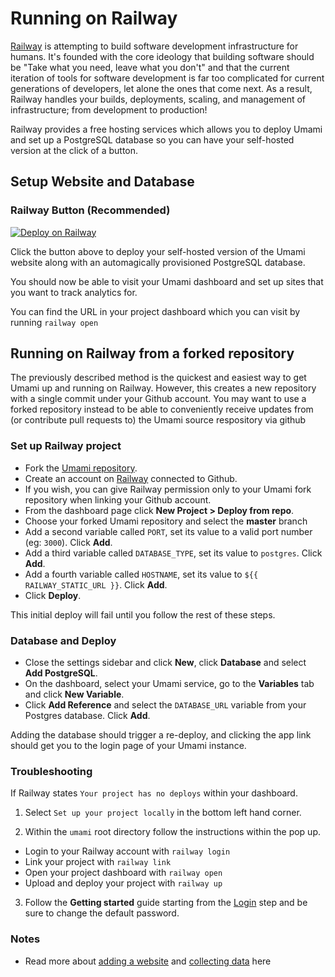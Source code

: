 # Running on Railway

[Railway](https://railway.app/) is attempting to build software development infrastructure for humans. It's founded with the core ideology that building software should be "Take what you need, leave what you don't" and that the current iteration of tools for software development is far too complicated for current generations of developers, let alone the ones that come next. As a result, Railway handles your builds, deployments, scaling, and management of infrastructure; from development to production!

Railway provides a free hosting services which allows you to deploy Umami and set up a PostgreSQL database so you can have your self-hosted version at the click of a button.

## Setup Website and Database

### Railway Button (Recommended)

[![Deploy on Railway](https://railway.app/button.svg)](https://railway.app/new/template/umami-analytics)

Click the button above to deploy your self-hosted version of the Umami website along with an automagically provisioned PostgreSQL database.

You should now be able to visit your Umami dashboard and set up sites that you want to track analytics for.

You can find the URL in your project dashboard which you can visit by running `railway open`

## Running on Railway from a forked repository

The previously described method is the quickest and easiest way to get Umami up and running on Railway. However, this creates a new repository with a single commit under your Github account. You may want to use a forked repository instead to be able to conveniently receive updates from (or contribute pull requests to) the Umami source respository via github

### Set up Railway project

- Fork the [Umami repository](https://github.com/umami-software/umami).
- Create an account on [Railway](https://railway.app/) connected to Github.
- If you wish, you can give Railway permission only to your Umami fork repository when linking your Github account.
- From the dashboard page click **New Project > Deploy from repo**.
- Choose your forked Umami repository and select the **master** branch
- Add a second variable called `PORT`, set its value to a valid port number (eg: `3000`). Click **Add**.
- Add a third variable called `DATABASE_TYPE`, set its value to `postgres`. Click **Add**.
- Add a fourth variable called `HOSTNAME`, set its value to `${{ RAILWAY_STATIC_URL }}`. Click **Add**.
- Click **Deploy**.

This initial deploy will fail until you follow the rest of these steps.

### Database and Deploy

- Close the settings sidebar and click **New**, click **Database** and select **Add PostgreSQL**.
- On the dashboard, select your Umami service, go to the **Variables** tab and click **New Variable**.
- Click **Add Reference** and select the `DATABASE_URL` variable from your Postgres database. Click **Add**.

Adding the database should trigger a re-deploy, and clicking the app link should get you to the login page of your Umami instance.

### Troubleshooting

If Railway states `Your project has no deploys` within your dashboard.

1. Select `Set up your project locally` in the bottom left hand corner.

2. Within the `umami` root directory follow the instructions within the pop up.
  - Login to your Railway account with `railway login`
  - Link your project with `railway link`
  - Open your project dashboard with `railway open`
  - Upload and deploy your project with `railway up`

3. Follow the **Getting started** guide starting from the [Login](/docs/login) step and be sure to change the default password.

### Notes

- Read more about [adding a website](https://umami.is/docs/add-a-website) and [collecting data](https://umami.is/docs/collect-data) here
